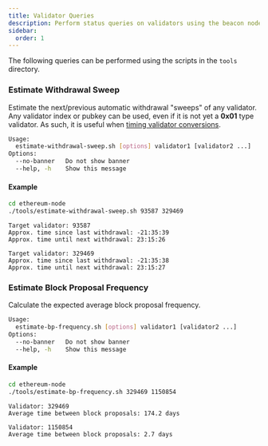```yaml
---
title: Validator Queries
description: Perform status queries on validators using the beacon node API.
sidebar:
  order: 1
---
```


The following queries can be performed using the scripts in the `tools` directory.

### Estimate Withdrawal Sweep
Estimate the next/previous automatic withdrawal "sweeps" of any validator.  Any validator index or pubkey
can be used, even if it is not yet a **0x01** type validator.
As such, it is useful when [timing validator conversions](../../guides/compound-or-consolidate/#1-time-the-conversion-carefully).

```bash
Usage:
  estimate-withdrawal-sweep.sh [options] validator1 [validator2 ...]
Options:
  --no-banner   Do not show banner
  --help, -h    Show this message
```

#### Example
```bash
cd ethereum-node
./tools/estimate-withdrawal-sweep.sh 93587 329469
```
```
Target validator: 93587
Approx. time since last withdrawal: -21:35:39
Approx. time until next withdrawal: 23:15:26

Target validator: 329469
Approx. time since last withdrawal: -21:35:38
Approx. time until next withdrawal: 23:15:27
```


### Estimate Block Proposal Frequency
Calculate the expected average block proposal frequency.

```bash
Usage:
  estimate-bp-frequency.sh [options] validator1 [validator2 ...]
Options:
  --no-banner   Do not show banner
  --help, -h    Show this message
```

#### Example
```bash
cd ethereum-node
./tools/estimate-bp-frequency.sh 329469 1150854
```
```
Validator: 329469
Average time between block proposals: 174.2 days

Validator: 1150854
Average time between block proposals: 2.7 days
```
